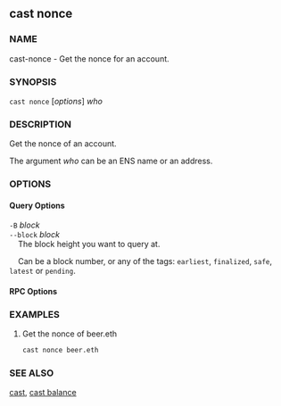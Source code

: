 
## cast nonce

### NAME

cast-nonce - Get the nonce for an account.

### SYNOPSIS

`cast nonce` [*options*] _who_

### DESCRIPTION

Get the nonce of an account.

The argument _who_ can be an ENS name or an address.

### OPTIONS

#### Query Options

`-B` _block_  
`--block` _block_  
&nbsp;&nbsp;&nbsp;&nbsp;The block height you want to query at.

&nbsp;&nbsp;&nbsp;&nbsp;Can be a block number, or any of the tags: `earliest`, `finalized`, `safe`, `latest` or `pending`.

#### RPC Options

<RpcUrlOption />

<CommonOptions />

### EXAMPLES

1. Get the nonce of beer.eth
   ```sh
   cast nonce beer.eth
   ```

### SEE ALSO

[cast](/cast/reference/overview), [cast balance](/cast/reference/cast-balance.mdx)
